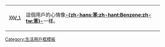 <div style="float:{{{float|left}}}; border:{{{border-width|1}}}px solid {{{border-color|{{{1|#000}}}}}}; margin:1px;">
{| cellspacing="0" style="width:238px; background:{{{info-background|{{{2|#F8EABA}}}}}};"
| style="width:45px; height:45px; background:{{{logo-background|{{{1|#fff}}}}}}; text-align:center; font-size:{{{logo-size|{{{5|14}}}}}}pt; color:{{{logo-color|#000}}};" | '''{{{logo|{{{3|}}}}}}[[表情符號|/_\]]'''
| style="font-size:{{{info-size|10}}}pt; padding:4pt; line-height:1.25em; color:{{{info-color|#000}}};" | 這個用戶的心情像'''[[苯|-{zh-hans:苯;zh-hant:Benzene;zh-tw:苯}-]]'''一樣。
|}</div>
<includeonly>[[Category:心情像苯的維基人|{{PAGENAME}}]]</includeonly><noinclude>
[[Category:心情像苯的維基人| ]]
[[Category:生活用戶框模板]]
</noinclude>